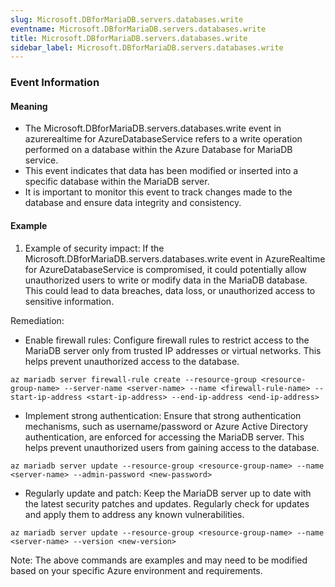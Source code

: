 ```yaml
--- 
slug: Microsoft.DBforMariaDB.servers.databases.write
eventname: Microsoft.DBforMariaDB.servers.databases.write
title: Microsoft.DBforMariaDB.servers.databases.write
sidebar_label: Microsoft.DBforMariaDB.servers.databases.write
---
```

                       
### Event Information

#### Meaning

- The Microsoft.DBforMariaDB.servers.databases.write event in azurerealtime for AzureDatabaseService refers to a write operation performed on a database within the Azure Database for MariaDB service.
- This event indicates that data has been modified or inserted into a specific database within the MariaDB server.
- It is important to monitor this event to track changes made to the database and ensure data integrity and consistency.

#### Example

1. Example of security impact: If the Microsoft.DBforMariaDB.servers.databases.write event in AzureRealtime for AzureDatabaseService is compromised, it could potentially allow unauthorized users to write or modify data in the MariaDB database. This could lead to data breaches, data loss, or unauthorized access to sensitive information.

Remediation:
- Enable firewall rules: Configure firewall rules to restrict access to the MariaDB server only from trusted IP addresses or virtual networks. This helps prevent unauthorized access to the database.
```
az mariadb server firewall-rule create --resource-group <resource-group-name> --server-name <server-name> --name <firewall-rule-name> --start-ip-address <start-ip-address> --end-ip-address <end-ip-address>
```

- Implement strong authentication: Ensure that strong authentication mechanisms, such as username/password or Azure Active Directory authentication, are enforced for accessing the MariaDB server. This helps prevent unauthorized users from gaining access to the database.
```
az mariadb server update --resource-group <resource-group-name> --name <server-name> --admin-password <new-password>
```

- Regularly update and patch: Keep the MariaDB server up to date with the latest security patches and updates. Regularly check for updates and apply them to address any known vulnerabilities.
```
az mariadb server update --resource-group <resource-group-name> --name <server-name> --version <new-version>
```

Note: The above commands are examples and may need to be modified based on your specific Azure environment and requirements.


 